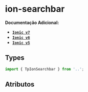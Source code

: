 
<Meta of={searchbarStories} />

# ion-searchbar

**Documentação Adicional:**

- **[`Ionic v7`](https://ionicframework.com/docs/api/searchbar)**
- **[`Ionic v6`](https://ionicframework.com/docs/v6/api/searchbar)**
- **[`Ionic v5`](https://ionicframework.com/docs/v5/api/searchbar)**

## Types

```ts
import { TpIonSearchbar } from '..';
```

## Atributos

<Canvas of={searchbarStories.Default} />

<Controls of={searchbarStories.Default} />
